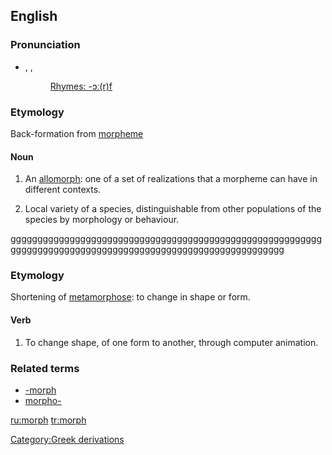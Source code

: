 {{see|morph-|-morph}}
{{wikipedia}}
==English==

===Pronunciation===
*{{AHD|mô(r)f}}, {{IPA|/mɔː(r)f/}}, {{SAMPA|/mO:(r)f/}}
*: [[Rhymes:English:-ɔː(r)f|Rhymes: -ɔː(r)f]]

===Etymology===
Back-formation from [[morpheme]]

====Noun====
{{en-noun}}

# {{linguistics}} An [[allomorph]]: one of a set of realizations that a morpheme can have in different contexts.
# {{biology}} Local variety of a species, distinguishable from other populations of the species by morphology or behaviour.
ggggggggggggggggggggggggggggggggggggggggggggggggggggggggggggggggggggggggggggggggggggggggggggggggggggggggggggg

===Etymology===
Shortening of [[metamorphose]]: to change in shape or form.

====Verb====
{{en-verb}}

# {{colloquial}} To change shape, of one form to another, through computer animation.

===Related terms===
*[[-morph]]
*[[morpho-]]

[[Category:Greek derivations]]

[[ru:morph]]
[[tr:morph]]